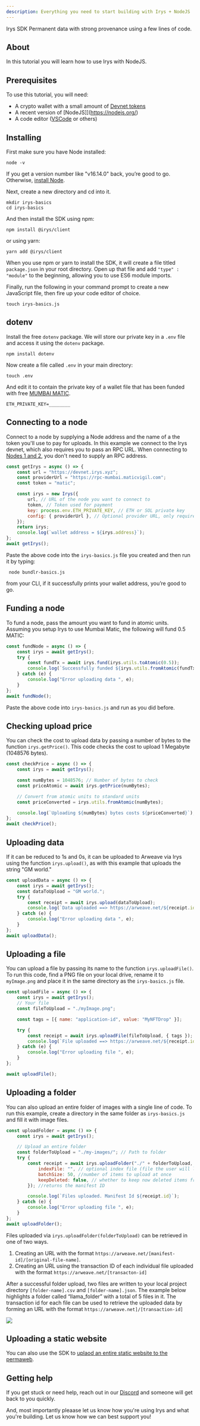 ```yaml
---
description: Everything you need to start building with Irys + NodeJS
---
```



<div className="mt-7">
	<Heading level={1} className="">
		Irys SDK
	</Heading>
	Permanent data with strong provenance using a few lines of code.
</div>

## About

In this tutorial you will learn how to use Irys with NodeJS.

## Prerequisites

To use this tutorial, you will need:

-   A crypto wallet with a small amount of [Devnet tokens](https://mumbaifaucet.com/)
-   A recent version of [NodeJS]](https://nodejs.org/)
-   A code editor ([VSCode](https://code.visualstudio.com/) or others)

## Installing

First make sure you have Node installed:

```console
node -v
```

If you get a version number like "v16.14.0" back, you’re good to go. Otherwise, [install Node](<(https://nodejs.org/)>).

Next, create a new directory and cd into it.

```console
mkdir irys-basics
cd irys-basics
```

And then install the SDK
using npm:

```console
npm install @irys/client
```

or using yarn:

```console
yarn add @irys/client
```

When you use npm or yarn to install the SDK, it will create a file titled `package.json` in your root directory. Open up that file and add `"type" : "module"` to the beginning, allowing you to use ES6 module imports.

Finally, run the following in your command prompt to create a new JavaScript file, then fire up your code editor of choice.

```console
touch irys-basics.js
```

## dotenv

Install the free `dotenv` package. We will store our private key in a `.env` file and access it using the `dotenv` package.

```console
npm install dotenv
```

Now create a file called `.env` in your main directory:

```console
touch .env
```

And edit it to contain the private key of a wallet file that has been funded with free [MUMBAI MATIC](https://mumbaifaucet.com/).

```
ETH_PRIVATE_KEY=________
```

## Connecting to a node

Connect to a node by supplying a Node address and the name of a the token you'll use to pay for uploads. In this example we connect to the Irys devnet, which also requires you to pass an RPC URL. When connecting to [Nodes 1 and 2](/overview/nodes), you don't need to supply an RPC address.

```js
const getIrys = async () => {
	const url = "https://devnet.irys.xyz";
	const providerUrl = "https://rpc-mumbai.maticvigil.com";
	const token = "matic";

	const irys = new Irys({
		url, // URL of the node you want to connect to
		token, // Token used for payment
		key: process.env.ETH_PRIVATE_KEY, // ETH or SOL private key
		config: { providerUrl }, // Optional provider URL, only required when using Devnet
	});
	return irys;
	console.log(`wallet address = ${irys.address}`);
};
await getIrys();
```

Paste the above code into the `irys-basics.js` file you created and then run it by typing:

```console
 node bundlr-basics.js
```

from your CLI, if it successfully prints your wallet address, you’re good to go.

## Funding a node

To fund a node, pass the amount you want to fund in atomic units. Assuming you setup Irys to use Mumbai Matic, the following will fund 0.5 MATIC:

```js
const fundNode = async () => {
	const irys = await getIrys();
	try {
		const fundTx = await irys.fund(irys.utils.toAtomic(0.5));
		console.log(`Successfully funded ${irys.utils.fromAtomic(fundTx.quantity)} ${irys.token}`);
	} catch (e) {
		console.log("Error uploading data ", e);
	}
};
await fundNode();
```

Paste the above code into `irys-basics.js` and run as you did before.

## Checking upload price

You can check the cost to upload data by passing a number of bytes to the function `irys.getPrice()`. This code checks the cost to upload 1 Megabyte (1048576 bytes).

```js
const checkPrice = async () => {
	const irys = await getIrys();

	const numBytes = 1048576; // Number of bytes to check
	const priceAtomic = await irys.getPrice(numBytes);

	// Convert from atomic units to standard units
	const priceConverted = irys.utils.fromAtomic(numBytes);

	console.log(`Uploading ${numBytes} bytes costs ${priceConverted}`);
};
await checkPrice();
```

## Uploading data

If it can be reduced to 1s and 0s, it can be uploaded to Arweave via Irys using the function `irys.upload()`, as with this example that uploads the string "GM world."

```js
const uploadData = async () => {
	const irys = await getIrys();
	const dataToUpload = "GM world.";
	try {
		const receipt = await irys.upload(dataToUpload);
		console.log(`Data uploaded ==> https://arweave.net/${receipt.id}`);
	} catch (e) {
		console.log("Error uploading data ", e);
	}
};
await uploadData();
```

## Uploading a file

You can upload a file by passing its name to the function `irys.uploadFile()`. To run this code, find a PNG file on your local drive, rename it to `myImage.png` and place it in the same directory as the `irys-basics.js` file.

```js
const uploadFile = async () => {
	const irys = await getIrys();
	// Your file
	const fileToUpload = "./myImage.png";

	const tags = [{ name: "application-id", value: "MyNFTDrop" }];

	try {
		const receipt = await irys.uploadFile(fileToUpload, { tags });
		console.log(`File uploaded ==> https://arweave.net/${receipt.id}`);
	} catch (e) {
		console.log("Error uploading file ", e);
	}
};

await uploadFile();
```

## Uploading a folder

You can also upload an entire folder of images with a single line of code. To run this example, create a directory in the same folder as `irys-basics.js` and fill it with image files.

```js
const uploadFolder = async () => {
	const irys = await getIrys();

	// Upload an entire folder
	const folderToUpload = "./my-images/"; // Path to folder
	try {
		const receipt = await irys.uploadFolder("./" + folderToUpload, {
			indexFile: "", // optional index file (file the user will load when accessing the manifest)
			batchSize: 50, //number of items to upload at once
			keepDeleted: false, // whether to keep now deleted items from previous uploads
		}); //returns the manifest ID

		console.log(`Files uploaded. Manifest Id ${receipt.id}`);
	} catch (e) {
		console.log("Error uploading file ", e);
	}
};
await uploadFolder();
```

Files uploaded via `irys.uploadFolder(folderToUpload)` can be retrieved in one of two ways.

1. Creating an URL with the format `https://arweave.net/[manifest-id]/[original-file-name]`.
2. Creating an URL using the transaction ID of each individual file uploaded with the format `https://arweave.net/[transacton-id]`

After a successful folder upload, two files are written to your local project directory `[folder-name].csv` and `[folder-name].json`. The example below highlights a folder called “llama_folder” with a total of 5 files in it. The transaction id for each file can be used to retrieve the uploaded data by forming an URL with the format `https://arweave.net]/[transaction-id]`

<img
	className="border border-[#FEF4EE] rounded-xl mt-5 md:w-5/6 w-full"
	src="/img/code-assets/llama-folder-manifest.png"
/>

## Uploading a static website

You can also use the SDK to [uplaod an entire static website to the permaweb](/hands-on/tutorials/uploading-static-sites).

## Getting help

If you get stuck or need help, reach out in our [Discord](https://discord.irys.xyz) and someone will get back to you quickly.

And, most importantly pleaase let us know how you're using Irys and what you're building. Let us know how we can best support you!
